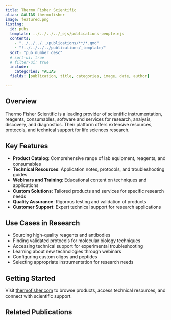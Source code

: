 ```yaml
---
title: Thermo Fisher Scientific
alias: &ALIAS thermofisher
image: featured.png
listing:
  id: pubs
  template: ../../../../_ejs/publications-people.ejs 
  contents: 
    - "../../../../publications/**/*.qmd"
    - "!../../../../publications/_template/"
  sort: "pub_number desc"
  # sort-ui: true
  # filter-ui: true
  include:
    categories: *ALIAS
  fields: [publication, title, categories, image, date, author]

---
```


## Overview

Thermo Fisher Scientific is a leading provider of scientific instrumentation, reagents, consumables, software and services for research, analysis, discovery, and diagnostics. Their platform offers extensive resources, protocols, and technical support for life sciences research.

## Key Features

- **Product Catalog**: Comprehensive range of lab equipment, reagents, and consumables
- **Technical Resources**: Application notes, protocols, and troubleshooting guides
- **Webinars and Training**: Educational content on techniques and applications
- **Custom Solutions**: Tailored products and services for specific research needs
- **Quality Assurance**: Rigorous testing and validation of products
- **Customer Support**: Expert technical support for research applications

## Use Cases in Research

- Sourcing high-quality reagents and antibodies
- Finding validated protocols for molecular biology techniques
- Accessing technical support for experimental troubleshooting
- Learning about new technologies through webinars
- Configuring custom oligos and peptides
- Selecting appropriate instrumentation for research needs

## Getting Started

Visit [thermofisher.com](https://www.thermofisher.com) to browse products, access technical resources, and connect with scientific support.

## Related Publications

:::{#pubs}
:::